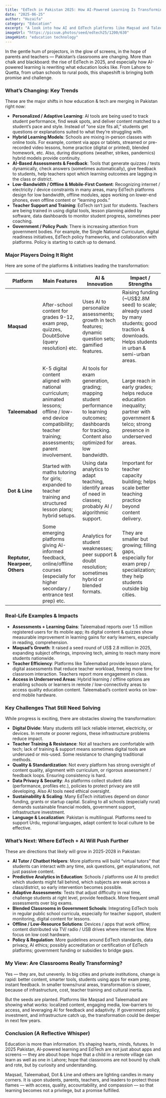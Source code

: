 ```yaml
---
title: "EdTech in Pakistan 2025: How AI-Powered Learning Is Transforming Classrooms"
date: "2025-06-25"
author: "Huzaifa"
category: "Education"
excerpt: "A look into how AI and EdTech platforms like Maqsad and Taleemabad are reshaping classrooms in Pakistan, from personalized learning to teacher support."
imageUrl: "https://picsum.photos/seed/edtech25/1200/630"
imageHint: "education technology"
---
```


In the gentle hum of projectors, in the glow of screens, in the hope of parents and teachers — Pakistan’s classrooms are changing. More than chalk and blackboard: the rise of EdTech in 2025, and especially how AI-powered learning is rewriting what education looks like. From Lahore to Quetta, from urban schools to rural pods, this shapeshift is bringing both promise and challenge.

### What’s Changing: Key Trends

These are the major shifts in how education & tech are merging in Pakistan right now:

- **Personalized / Adaptive Learning**: AI tools are being used to track student performance, find weak spots, and deliver content matched to a student’s pace and style. Instead of “one size fits all,” students get questions or explanations suited to what they’re struggling with.
- **Hybrid Learning Models**: Schools are mixing in-person classes with online tools. For example, content via apps or tablets, streamed or pre-recorded video lessons, home practice (digital or printed), blended homework, etc. Also, during disruptions (weather, strikes, pandemics) hybrid models provide continuity.
- **AI-Based Assessments & Feedback**: Tools that generate quizzes / tests dynamically, check answers (sometimes automatically), give feedback to students, help teachers spot which learning outcomes are lagging in the class or district.
- **Low-Bandwidth / Offline & Mobile-First Content**: Recognizing internet / electricity / device constraints in many areas, many EdTech platforms design for low bandwidth, offline modules, apps working on lower-end phones, even offline content or “learning pods.”
- **Teacher Support and Training**: EdTech isn’t just for students. Teachers are being trained in using digital tools, lesson planning aided by software, data dashboards to monitor student progress, sometimes peer coaching.
- **Government / Policy Push**: There is increasing attention from government bodies. For example, the Single National Curriculum, digital readiness initiatives, EdTech policy frameworks, and collaboration with platforms. Policy is starting to catch up to demand.

### Major Players Doing It Right

Here are some of the platforms & initiatives leading the transformation:

| Platform               | Main Features                                                                                                 | AI & Innovation                                                                                                               | Impact / Strengths                                                                                                                              |
| ---------------------- | ------------------------------------------------------------------------------------------------------------- | ----------------------------------------------------------------------------------------------------------------------------- | ----------------------------------------------------------------------------------------------------------------------------------------------- |
| **Maqsad**             | After-school content for grades 9-12, exam prep, quizzes, DoubtSolve (query resolution) etc.                     | Uses AI to personalize assessments; growth in tech features; dynamic question sets; gamified features.                         | Raising funding (~US$2.8M seed) to scale; already used by many students; good traction & downloads. Helps students in urban & semi-urban areas. |
| **Taleemabad**         | K-5 digital content aligned with national curriculum; animated lessons; offline / low-end device compatibility; teacher training; assessments; parent involvement. | AI tools for exam generation, grading; mapping student performance to learning outcomes; dashboards for tracking. Content also optimized for low bandwidth. | Large reach in early grades; helps reduce education inequality; partner with government & telco; strong presence in underserved areas.        |
| **Dot & Line**         | Started with maths tutoring for girls; expanded to teacher training and structured lesson plans; hybrid setups. | Using data analytics to adapt teaching, identify areas of need in classes; probably AI / algorithmic support.                   | Important for teacher capacity building; helps scale better teaching practice beyond content delivery.                                        |
| **Reptutor, Nearpeer, Others** | Some emerging platforms giving AI-informed feedback, online/offline courses (especially for higher secondary / entrance test prep) etc. | Analytics for student weaknesses; peer support & doubt resolution; sometimes hybrid or blended formats.                         | They are smaller but growing; filling gaps, especially for exam prep / specialization; they help students outside big cities.                  |

### Real-Life Examples & Impacts

- **Assessments + Learning Gains**: Taleemabad reports over 1.5 million registered users for its mobile app; its digital content & quizzes show measurable improvement in learning gains for early learners, especially in reading, comprehension.
- **Maqsad’s Growth**: It raised a seed round of US$ 2.8 million in 2025, expanding subject offerings, improving tech, aiming to reach many more students nationwide.
- **Teacher Efficiency**: Platforms like Taleemabad provide lesson plans, digital assessments that reduce teacher workload, freeing more time for classroom interaction. Teachers report more engagement in class.
- **Access in Underserved Areas**: Hybrid learning / offline options are enabling schools or learners in remote / low-connectivity areas to access quality education content. Taleemabad’s content works on low-end mobile hardware.

### Key Challenges That Still Need Solving

While progress is exciting, there are obstacles slowing the transformation:

- **Digital Divide**: Many students still lack reliable internet, electricity, or devices. In remote or poorer regions, these infrastructure problems reduce impact.
- **Teacher Training & Resistance**: Not all teachers are comfortable with tech; lack of training & support means sometimes digital tools are underused or mis-used. Some resistance to changing traditional methods.
- **Quality & Standardization**: Not every platform has strong oversight of content quality, alignment with curriculum, or rigorous assessment / feedback loops. Ensuring consistency is hard.
- **Data Privacy & Security**: As platforms collect student data (performance, profiles etc.), policies to protect privacy are still developing. Also AI tools need ethical oversight.
- **Sustainability & Scaling**: Many EdTech initiatives depend on donor funding, grants or startup capital. Scaling to all schools (especially rural) demands sustainable financial models, government support, infrastructure investment.
- **Language & Localization**: Pakistan is multilingual. Platforms need to support Urdu, regional languages, adapt content to local culture to be effective.

### What’s Next: Where EdTech + AI Will Push Further

These are directions that likely will grow in 2025-2028 in Pakistan:

- **AI Tutor / Chatbot Helpers**: More platforms will build “virtual tutors” that students can interact with any time, ask questions, get explanations, not just passive content.
- **Predictive Analytics in Education**: Schools / platforms use AI to predict which students might fall behind, which subjects are weak across a class/district, so early intervention becomes possible.
- **Adaptive Assessments**: Tests that adjust difficulty in real time, challenge students at right level, provide feedback. More frequent small assessments over big exams.
- **Blended Classrooms in Government Schools**: Integrating EdTech tools in regular public school curricula, especially for teacher support, student monitoring, digital content for lessons.
- **Offline / Low‐Resource Solutions**: Devices / apps that work offline; content distributed via TV/ radio / USB drives where internet low. More focus on low cost hardware.
- **Policy & Regulation**: More guidelines around EdTech standards, data privacy, AI ethics; possibly accreditation or certification of EdTech platforms; government funding or subsidies to bridge gaps.

### My View: Are Classrooms Really Transforming?

Yes — they are, but unevenly. In big cities and private institutions, change is rapid: better content, smarter tools, students using apps for exam prep, instant feedback. In smaller towns/rural areas, transformation is slower, because of infrastructure, cost, teacher training and cultural inertia.

But the seeds are planted. Platforms like Maqsad and Taleemabad are showing what works: localized content, engaging media, low-barriers to access, and leveraging AI for feedback and adaptivity. If government policy, investment, and infrastructure catch up, the transformation could be deeper in next few years.

### Conclusion (A Reflective Whisper)

Education is more than information. It’s shaping hearts, minds, futures. In 2025 Pakistan, AI-powered learning and EdTech are not just about apps and screens — they are about hope: hope that a child in a remote village can learn as well as one in Lahore; hope that classrooms are not bound by chalk and rote, but by curiosity and understanding.

Maqsad, Taleemabad, Dot & Line and others are lighting candles in many corners. It is upon students, parents, teachers, and leaders to protect those flames — with access, quality, accountability, and compassion — so that learning becomes not a privilege, but a promise fulfilled.
